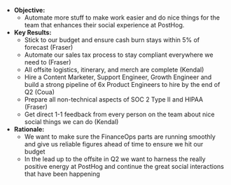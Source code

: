 * **Objective:**
    * Automate more stuff to make work easier and do nice things for the team that enhances their social experience at PostHog.
* **Key Results:**
    * Stick to our budget and ensure cash burn stays within 5% of forecast (Fraser)
    * Automate our sales tax process to stay compliant everywhere we need to (Fraser)
    * All offsite logistics, itinerary, and merch are complete (Kendal)
    * Hire a Content Marketer, Support Engineer, Growth Engineer and build a strong pipeline of 6x Product Engineers to hire by the end of Q2 (Coua)
    * Prepare all non-technical aspects of SOC 2 Type II and HIPAA (Fraser)
    * Get direct 1-1 feedback from every person on the team about nice social things we can do (Kendal)
* **Rationale:**
    * We want to make sure the FinanceOps parts are running smoothly and give us reliable figures ahead of time to ensure we hit our budget
    * In the lead up to the offsite in Q2 we want to harness the really positive energy at PostHog and continue the great social interactions that have been happening
